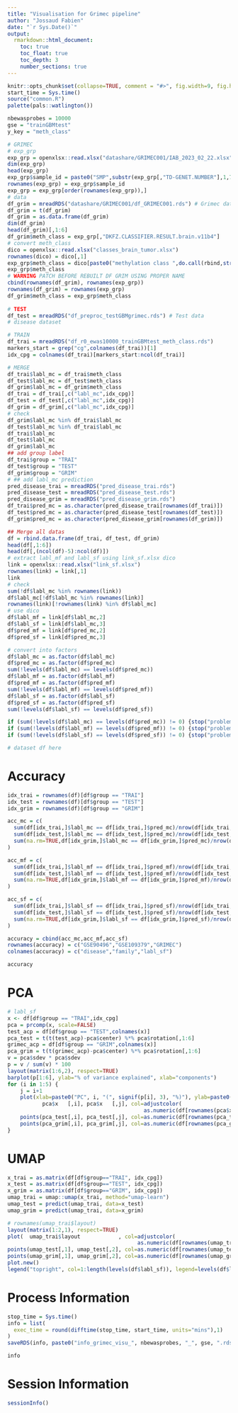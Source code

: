 ```yaml
---
title: "Visualisation for Grimec pipeline"
author: "Jossaud Fabien"
date: "`r Sys.Date()`"
output: 
  rmarkdown::html_document:
    toc: true
    toc_float: true
    toc_depth: 3
    number_sections: true
---
```



```r
knitr::opts_chunk$set(collapse=TRUE, comment = "#>", fig.width=9, fig.height=6, eval=TRUE, echo=FALSE, results="hide")
start_time = Sys.time()
source("common.R")
palette(pals::watlington())
```

```r
nbewasprobes = 10000
gse = "trainGBMtest"
y_key = "meth_class"
```

```r
# GRIMEC
# exp_grp
exp_grp = openxlsx::read.xlsx("datashare/GRIMEC001/IAB_2023_02_22.xlsx",sheet=2)
dim(exp_grp)
head(exp_grp)
exp_grp$sample_id = paste0("SMP",substr(exp_grp[,"TD-GENET.NUMBER"],1,7),"_",exp_grp[,"BEADCHIP.SAMPLE.NUMBER"])
rownames(exp_grp) = exp_grp$sample_id
exp_grp = exp_grp[order(rownames(exp_grp)),]
# data
df_grim = mreadRDS("datashare/GRIMEC001/df_GRIMEC001.rds") # Grimec data
df_grim = t(df_grim)
df_grim = as.data.frame(df_grim)
dim(df_grim)
head(df_grim)[,1:6]
df_grim$meth_class = exp_grp[,"DKFZ.CLASSIFIER.RESULT.brain.v11b4"]
# convert meth_class
dico = openxlsx::read.xlsx("classes_brain_tumor.xlsx")
rownames(dico) = dico[,1]
exp_grp$meth_class = dico[paste0("methylation class ",do.call(rbind,strsplit(do.call(rbind,strsplit(gsub("pediatric","paediatric",gsub("\r\n"," ",gsub("0,","0.",gsub( "Methylation class family", "MCF",df_grim$meth_class )))), "ethylation class "))[,2]," 0.",fixed=TRUE))[,1]),2]
exp_grp$meth_class
# WARNING PATCH BEFORE REBUILT DF GRIM USING PROPER NAME
cbind(rownames(df_grim), rownames(exp_grp))
rownames(df_grim) = rownames(exp_grp)           
df_grim$meth_class = exp_grp$meth_class
               
# TEST
df_test = mreadRDS("df_preproc_testGBMgrimec.rds") # Test data
# disease dataset

# TRAIN
df_trai = mreadRDS("df_r0_ewas10000_trainGBMtest_meth_class.rds")
markers_start = grep("cg",colnames(df_trai))[1]
idx_cpg = colnames(df_trai)[markers_start:ncol(df_trai)]

# MERGE
df_trai$labl_mc = df_trai$meth_class
df_test$labl_mc = df_test$meth_class
df_grim$labl_mc = df_grim$meth_class
df_trai = df_trai[,c("labl_mc",idx_cpg)]
df_test = df_test[,c("labl_mc",idx_cpg)]
df_grim = df_grim[,c("labl_mc",idx_cpg)]
# check
df_grim$labl_mc %in% df_trai$labl_mc
df_test$labl_mc %in% df_trai$labl_mc
df_trai$labl_mc
df_test$labl_mc
df_grim$labl_mc
## add group label
df_trai$group = "TRAI"
df_test$group = "TEST"
df_grim$group = "GRIM"
# ## add labl_mc prediction
pred_disease_trai = mreadRDS("pred_disease_trai.rds")
pred_disease_test = mreadRDS("pred_disease_test.rds")
pred_disease_grim = mreadRDS("pred_disease_grim.rds")
df_trai$pred_mc = as.character(pred_disease_trai[rownames(df_trai)])
df_test$pred_mc = as.character(pred_disease_test[rownames(df_test)])
df_grim$pred_mc = as.character(pred_disease_grim[rownames(df_grim)])

## Merge all datas
df = rbind.data.frame(df_trai, df_test, df_grim)
head(df[,1:6])
head(df[,(ncol(df)-5):ncol(df)])
# extract labl_mf and labl_sf using link_sf.xlsx dico
link = openxlsx::read.xlsx("link_sf.xlsx")
rownames(link) = link[,1]
link
# check
sum(!df$labl_mc %in% rownames(link))
df$labl_mc[!df$labl_mc %in% rownames(link)]
rownames(link)[!rownames(link) %in% df$labl_mc]
# use dico
df$labl_mf = link[df$labl_mc,2]
df$labl_sf = link[df$labl_mc,3]
df$pred_mf = link[df$pred_mc,2]
df$pred_sf = link[df$pred_mc,3]

# convert into factors
df$labl_mc = as.factor(df$labl_mc)
df$pred_mc = as.factor(df$pred_mc)
sum(!levels(df$labl_mc) == levels(df$pred_mc))
df$labl_mf = as.factor(df$labl_mf)
df$pred_mf = as.factor(df$pred_mf)
sum(!levels(df$labl_mf) == levels(df$pred_mf))
df$labl_sf = as.factor(df$labl_sf)
df$pred_sf = as.factor(df$pred_sf)
sum(!levels(df$labl_sf) == levels(df$pred_sf))

if (sum(!levels(df$labl_mc) == levels(df$pred_mc)) != 0) {stop("problem in factor conversion")}
if (sum(!levels(df$labl_mf) == levels(df$pred_mf)) != 0) {stop("problem in factor conversion")}
if (sum(!levels(df$labl_sf) == levels(df$pred_sf)) != 0) {stop("problem in factor conversion")}

# dataset df here
```

# Accuracy 

```r
idx_trai = rownames(df)[df$group == "TRAI"]
idx_test = rownames(df)[df$group == "TEST"]
idx_grim = rownames(df)[df$group == "GRIM"]

acc_mc = c(
  sum(df[idx_trai,]$labl_mc == df[idx_trai,]$pred_mc)/nrow(df[idx_trai,]), 
  sum(df[idx_test,]$labl_mc == df[idx_test,]$pred_mc)/nrow(df[idx_test,]), 
  sum(na.rm=TRUE,df[idx_grim,]$labl_mc == df[idx_grim,]$pred_mc)/nrow(df[idx_grim,])
)

acc_mf = c(
  sum(df[idx_trai,]$labl_mf == df[idx_trai,]$pred_mf)/nrow(df[idx_trai,]), 
  sum(df[idx_test,]$labl_mf == df[idx_test,]$pred_mf)/nrow(df[idx_test,]), 
  sum(na.rm=TRUE,df[idx_grim,]$labl_mf == df[idx_grim,]$pred_mf)/nrow(df[idx_grim,])
)

acc_sf = c(
  sum(df[idx_trai,]$labl_sf == df[idx_trai,]$pred_sf)/nrow(df[idx_trai,]), 
  sum(df[idx_test,]$labl_sf == df[idx_test,]$pred_sf)/nrow(df[idx_test,]), 
  sum(na.rm=TRUE,df[idx_grim,]$labl_sf == df[idx_grim,]$pred_sf)/nrow(df[idx_grim,])
)

accuracy = cbind(acc_mc,acc_mf,acc_sf)
rownames(accuracy) = c("GSE90496","GSE109379","GRIMEC")
colnames(accuracy) = c("disease","family","labl_sf") 
```

````r
accuracy
````







# PCA

```r
# labl_sf
x <- df[df$group == "TRAI",idx_cpg]
pca = prcomp(x, scale=FALSE)
test_acp = df[df$group == "TEST",colnames(x)]
pca_test = t(t(test_acp)-pca$center) %*% pca$rotation[,1:6]
grimec_acp = df[df$group == "GRIM",colnames(x)]
pca_grim = t(t(grimec_acp)-pca$center) %*% pca$rotation[,1:6]
v = pca$sdev * pca$sdev
p = v / sum(v) * 100
layout(matrix(1:6,2), respect=TRUE)
barplot(p[1:6], ylab="% of variance explained", xlab="components")
for (i in 1:5) {
    j = i+1
    plot(xlab=paste0("PC", i, "(", signif(p[i], 3), "%)"), ylab=paste0("PC", j, "(", signif(p[j], 3), "%)")
           pca$x   [,i], pca$x   [,j], col=adjustcolor(
                                           as.numeric(df[rownames(pca$x),]$labl_sf), alpha.f=0.3), pch=16)  
    points(pca_test[,i], pca_test[,j], col=as.numeric(df[rownames(pca_test),]$pred_sf)           , pch=".")
    points(pca_grim[,i], pca_grim[,j], col=as.numeric(df[rownames(pca_grim),]$pred_sf)           , pch=1)
}
```








# UMAP

```r
x_trai = as.matrix(df[df$group=="TRAI", idx_cpg])
x_test = as.matrix(df[df$group=="TEST", idx_cpg])
x_grim = as.matrix(df[df$group=="GRIM", idx_cpg])
umap_trai = umap::umap(x_trai, method="umap-learn")
umap_test = predict(umap_trai, data=x_test)
umap_grim = predict(umap_trai, data=x_grim)

# rownames(umap_trai$layout)
layout(matrix(1:2,1), respect=TRUE)
plot(  umap_trai$layout            , col=adjustcolor(
                                         as.numeric(df[rownames(umap_trai$layout),]$labl_sf), alpha.f=0.1), pch=16 )
points(umap_test[,1], umap_test[,2], col=as.numeric(df[rownames(umap_test),]       $pred_sf)              , pch=".")
points(umap_grim[,1], umap_grim[,2], col=as.numeric(df[rownames(umap_grim),]       $pred_sf)              , pch=1  )
plot.new()
legend("topright", col=1:length(levels(df$labl_sf)), legend=levels(df$labl_sf), pch=16, cex=.8, title="Histology")
```




# Process Information 

```r
stop_time = Sys.time()
info = list(
  exec_time = round(difftime(stop_time, start_time, units="mins"),1)
)
saveRDS(info, paste0("info_grimec_visu_", nbewasprobes, "_", gse, ".rds"))
```

```r
info
```

# Session Information

```r
sessionInfo()
```
